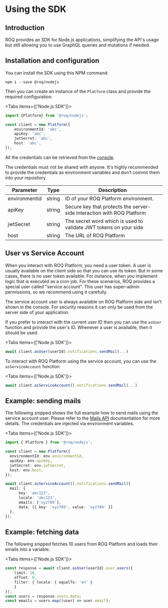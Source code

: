 
# Using the SDK

## Introduction

ROQ provides an SDK for Node.js applications, simplifying the API's usage but still allowing you to use GraphQL
queries and mutations if needed.

## Installation and configuration

You can install the SDK using this NPM command:

```shell
npm i --save @roq/nodejs
```

Then you can create an instance of the `Platform` class and provide the required configuration:

<Tabs items={['Node.js SDK']}><Tab>

```typescript
import {Platform} from '@roq/nodejs';

const client = new Platform({
    environmentId: 'abc',
    apiKey: 'abc',
    jwtSecret: 'abc',
    host: 'abc',
});
```

</Tab></Tabs>

All the credentials can be retrieved from the [console](https://console.roq.tech/). 

<Callout type="warning" emoji="⚠️">
The credentials must not be shared with anyone. It's highly recommended to provide the credentials as environment 
variables and don't commit them into your repository. 
</Callout>


| Parameter     | Type   | Description                                                            |
|---------------|--------|------------------------------------------------------------------------|
| environmentId | string | ID of your ROQ Platform environment.                                   |
| apiKey        | string | Secure key that protects the server-side interaction with ROQ Platform |
| jwtSecret     | string | The secret word which is used to validate JWT tokens on your side      |
| host          | string | The URL of ROQ Platform                                                |

## User vs Service Account

When you interact with ROQ Platform, you need a user token. A user is usually available on the client side so that
you  can use its token. But in some cases, there is no user token available. For instance, when you implement logic
that  is executed as a cron job. For these scenarios, ROQ provides a special user called "service account". This
user  has super-admin permissions, so we recommend using it carefully.

The service account user is always available on ROQ Platform side and isn't shown in the console. For security
reasons it can only be used from the server side of your application.

If you prefer to interact with the current user ID then you can use the `asUser` function and provide the user's ID. 
Whenever a user is available, then it should be used.

<Tabs items={['Node.js SDK']}><Tab>
```typescript
await client.asUser(userId).notifications.sendMail(...)
```
</Tab></Tabs>

To interact with ROQ Platform using the service account, you can use the `asServiceAccount` function:

<Tabs items={['Node.js SDK']}><Tab>
```typescript
await client.asServiceAccount().notifications.sendMail(...)
```
</Tab></Tabs>

## Example: sending mails

The following snipped shows the full example how to send mails using the service account user. Please refer to the 
[Mails API](/api-doc/mails-api) documentation for more details. The credentials are injected via environment variables.

<Tabs items={['Node.js SDK']}><Tab>
```typescript
import { Platform } from '@roq/nodejs';

const client = new Platform({
  environmentId: env.environmentId,
  apiKey: env.apiKey,
  jwtSecret: env.jwtSecret,
  host: env.host,
});

await client.asServiceAccount().notifications.sendMail({
  mail: { 
      key: 'abc123', 
      locale: 'abc123', 
      emails: ['xyz789'], 
      data: [{ key: 'xyz789', value: 'xyz789' }]
  },
});
```
</Tab></Tabs>

## Example: fetching data

The following snipped fetches 10 users from ROQ Platform and loads their emails into a variable.

<Tabs items={['Node.js SDK']}><Tab>
```typescript
const response = await client.asUser(userId).user.users({ 
    limit: 10, 
    offset: 0, 
    filter: { locale: { equalTo: 'en' } 
    } 
});
const users = response.users.data;
const emails = users.map((user) => user.email);
```
</Tab></Tabs>